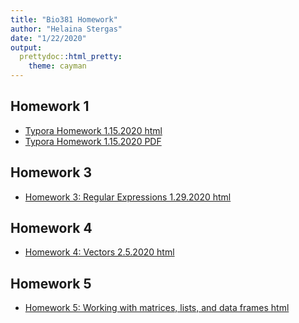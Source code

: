 ```yaml
---
title: "Bio381 Homework"
author: "Helaina Stergas"
date: "1/22/2020"
output: 
  prettydoc::html_pretty:
    theme: cayman
---
```


## Homework 1
* [Typora Homework 1.15.2020 html](Homework1_Typora.html)
* [Typora Homework 1.15.2020 PDF](Homework 1_Typora_1.15.20.pdf)

## Homework 3
* [Homework 3: Regular Expressions 1.29.2020 html](Homework3.html) 

## Homework 4
* [Homework 4: Vectors 2.5.2020 html](Homework4.html) 

## Homework 5
* [Homework 5: Working with matrices, lists, and data frames html](Homework5_2.12.2020.html) 




